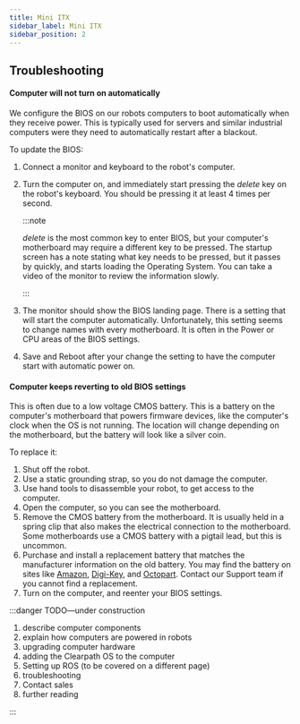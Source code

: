 ---
title: Mini ITX
sidebar_label: Mini ITX
sidebar_position: 2
---

## Troubleshooting

#### Computer will not turn on automatically

We configure the BIOS on our robots computers to boot automatically when they receive power.
This is typically used for servers and similar industrial computers were they need to automatically restart after a blackout.

To update the BIOS:

1.  Connect a monitor and keyboard to the robot's computer.
2.  Turn the computer on, and immediately start pressing the _delete_ key on the robot's keyboard.
    You should be pressing it at least 4 times per second.

    :::note

    _delete_ is the most common key to enter BIOS, but your computer's motherboard may require a different key to be pressed.
    The startup screen has a note stating what key needs to be pressed, but it passes by quickly, and starts loading the Operating System.
    You can take a video of the monitor to review the information slowly.

    :::

3.  The monitor should show the BIOS landing page.
    There is a setting that will start the computer automatically.
    Unfortunately, this setting seems to change names with every motherboard.
    It is often in the Power or CPU areas of the BIOS settings.
4.  Save and Reboot after your change the setting to have the computer start with automatic power on.

#### Computer keeps reverting to old BIOS settings

This is often due to a low voltage CMOS battery. 
This is a battery on the computer's motherboard that powers firmware devices, like the computer's clock when the OS is not running.
The location will change depending on the motherboard, but the battery will look like a silver coin.

To replace it:

1. Shut off the robot.
2. Use a static grounding strap, so you do not damage the computer.
3.  Use hand tools to disassemble your robot, to get access to the computer.
4. Open the computer, so you can see the motherboard.
5. Remove the CMOS battery from the motherboard.
    It is usually held in a spring clip that also makes the electrical connection to the motherboard.
    Some motherboards use a CMOS battery with a pigtail lead, but this is uncommon.
6.  Purchase and install a replacement battery that matches the manufacturer information on the old battery.
    You may find the battery on sites like [Amazon](https://www.amazon.com/), [Digi-Key](https://www.digikey.com/), and [Octopart](https://octopart.com/).
    Contact our Support team if you cannot find a replacement.
7.  Turn on the computer, and reenter your BIOS settings.

:::danger TODO—under construction

1.  describe computer components
2.  explain how computers are powered in robots
3.  upgrading computer hardware
4.  adding the Clearpath OS to the computer
5.  Setting up ROS (to be covered on a different page)
6.  troubleshooting
7.  Contact sales
8.  further reading

:::
